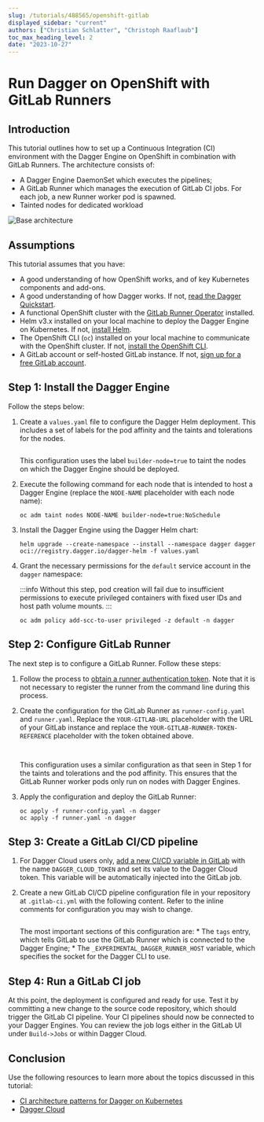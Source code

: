 ```yaml
---
slug: /tutorials/488565/openshift-gitlab
displayed_sidebar: "current"
authors: ["Christian Schlatter", "Christoph Raaflaub"]
toc_max_heading_level: 2
date: "2023-10-27"
---
```


# Run Dagger on OpenShift with GitLab Runners

## Introduction

This tutorial outlines how to set up a Continuous Integration (CI) environment with the Dagger Engine on OpenShift in combination with GitLab Runners. The architecture consists of:

* A Dagger Engine DaemonSet which executes the pipelines;
* A GitLab Runner which manages the execution of GitLab CI jobs. For each job, a new Runner worker pod is spawned.
* Tainted nodes for dedicated workload

![Base architecture](/img/current_docs/tutorials/openshift-gitlab/pattern.png)

## Assumptions

This tutorial assumes that you have:

* A good understanding of how OpenShift works, and of key Kubernetes components and add-ons.
* A good understanding of how Dagger works. If not, [read the Dagger Quickstart](../../../quickstart/index.mdx).
* A functional OpenShift cluster with the [GitLab Runner Operator](https://docs.gitlab.com/runner/install/operator.html) installed.
* Helm v3.x installed on your local machine to deploy the Dagger Engine on Kubernetes. If not, [install Helm](https://helm.sh/docs/intro/install/).
* The OpenShift CLI (`oc`) installed on your local machine to communicate with the OpenShift cluster. If not, [install the OpenShift CLI](https://docs.openshift.com/container-platform/4.13/cli_reference/openshift_cli/getting-started-cli.html).
* A GitLab account or self-hosted GitLab instance. If not, [sign up for a free GitLab account](https://gitlab.com/signup).

## Step 1: Install the Dagger Engine

Follow the steps below:

1. Create a `values.yaml` file to configure the Dagger Helm deployment. This includes a set of labels for the pod affinity and the taints and tolerations for the nodes.

    ```yaml file=./snippets/openshift-gitlab/values.yaml
    ```

    This configuration uses the label `builder-node=true` to taint the nodes on which the Dagger Engine should be deployed.

1. Execute the following command for each node that is intended to host a Dagger Engine (replace the `NODE-NAME` placeholder with each node name):

    ```shell
    oc adm taint nodes NODE-NAME builder-node=true:NoSchedule
    ```

1. Install the Dagger Engine using the Dagger Helm chart:

    ```shell
    helm upgrade --create-namespace --install --namespace dagger dagger oci://registry.dagger.io/dagger-helm -f values.yaml
    ```

1. Grant the necessary permissions for the `default` service account in the `dagger` namespace:

    :::info
    Without this step, pod creation will fail due to insufficient permissions to execute privileged containers with fixed user IDs and host path volume mounts.
    :::

    ```shell
    oc adm policy add-scc-to-user privileged -z default -n dagger
    ```

## Step 2: Configure GitLab Runner

The next step is to configure a GitLab Runner. Follow these steps:

1. Follow the process to [obtain a runner authentication token](https://docs.gitlab.com/ee/ci/runners/runners_scope.html#create-a-shared-runner-with-a-runner-authentication-token). Note that it is not necessary to register the runner from the command line during this process.

1. Create the configuration for the GitLab Runner as `runner-config.yaml` and `runner.yaml`. Replace the `YOUR-GITLAB-URL` placeholder with the URL of your GitLab instance and replace the `YOUR-GITLAB-RUNNER-TOKEN-REFERENCE` placeholder with the token obtained above.

    ```yaml title=runner-config.yaml file=./snippets/openshift-gitlab/runner-config.yaml
    ```

    ```yaml title=runner.yaml file=./snippets/openshift-gitlab/runner.yaml
    ```

    This configuration uses a similar configuration as that seen in Step 1 for the taints and tolerations and the pod affinity. This ensures that the GitLab Runner worker pods only run on nodes with Dagger Engines.

1. Apply the configuration and deploy the GitLab Runner:

    ```shell
    oc apply -f runner-config.yaml -n dagger
    oc apply -f runner.yaml -n dagger
    ```

## Step 3: Create a GitLab CI/CD pipeline

1. For Dagger Cloud users only, [add a new CI/CD variable in GitLab](https://docs.gitlab.com/ee/ci/variables/#define-a-cicd-variable-in-the-ui) with the name `DAGGER_CLOUD_TOKEN` and set its value to the Dagger Cloud token. This variable will be automatically injected into the GitLab job.

1. Create a new GitLab CI/CD pipeline configuration file in your repository at `.gitlab-ci.yml` with the following content. Refer to the inline comments for configuration you may wish to change.

    ```yaml title=.gitlab-ci.yml file=./snippets/openshift-gitlab/gitlab-ci.yml
    ```

    The most important sections of this configuration are:
        * The `tags` entry, which tells GitLab to use the GitLab Runner which is connected to the Dagger Engine;
        * The `_EXPERIMENTAL_DAGGER_RUNNER_HOST` variable, which specifies the socket for the Dagger CLI to use.

## Step 4: Run a GitLab CI job

At this point, the deployment is configured and ready for use. Test it by committing a new change to the source code repository, which should trigger the GitLab CI pipeline. Your CI pipelines should now be connected to your Dagger Engines. You can review the job logs either in the GitLab UI under `Build->Jobs` or within Dagger Cloud.

## Conclusion

Use the following resources to learn more about the topics discussed in this tutorial:

- [CI architecture patterns for Dagger on Kubernetes](../integrations/104820-kubernetes.mdx)
- [Dagger Cloud](https://docs.dagger.io/cloud)
